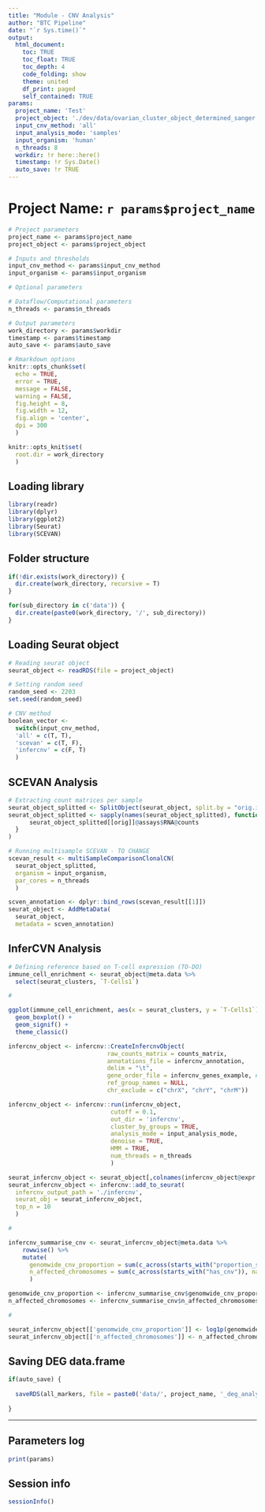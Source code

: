 ```yaml
---
title: "Module - CNV Analysis"
author: "BTC Pipeline"
date: "`r Sys.time()`"
output:
  html_document: 
    toc: TRUE
    toc_float: TRUE
    toc_depth: 4
    code_folding: show
    theme: united
    df_print: paged
    self_contained: TRUE
params:
  project_name: 'Test'
  project_object: './dev/data/ovarian_cluster_object_determined_sanger.RDS'
  input_cnv_method: 'all'
  input_analysis_mode: 'samples'
  input_organism: 'human'
  n_threads: 8
  workdir: !r here::here()
  timestamp: !r Sys.Date()
  auto_save: !r TRUE
---
```


# Project Name: `r params$project_name`

```r

# Project parameters 
project_name <- params$project_name
project_object <- params$project_object

# Inputs and thresholds
input_cnv_method <- params$input_cnv_method
input_organism <- params$input_organism

# Optional parameters

# Dataflow/Computational parameters
n_threads <- params$n_threads

# Output parameters
work_directory <- params$workdir
timestamp <- params$timestamp
auto_save <- params$auto_save

# Rmarkdown options
knitr::opts_chunk$set(
  echo = TRUE,
  error = TRUE,
  message = FALSE, 
  warning = FALSE,
  fig.height = 8, 
  fig.width = 12,
  fig.align = 'center',
  dpi = 300
  )

knitr::opts_knit$set(
  root.dir = work_directory
  )

```

## Loading library

```r

library(readr)
library(dplyr)
library(ggplot2)
library(Seurat)
library(SCEVAN)

```

## Folder structure

```r

if(!dir.exists(work_directory)) {
  dir.create(work_directory, recursive = T)
}

for(sub_directory in c('data')) {
  dir.create(paste0(work_directory, '/', sub_directory))
}

```

## Loading Seurat object

```r

# Reading seurat object
seurat_object <- readRDS(file = project_object)

# Setting random seed
random_seed <- 2203
set.seed(random_seed)

```

```r

# CNV method
boolean_vector <- 
  switch(input_cnv_method,
  'all' = c(T, T), 
  'scevan' = c(T, F),
  'infercnv' = c(F, T)
  )

```

## SCEVAN Analysis

```r

# Extracting count matrices per sample
seurat_object_splitted <- SplitObject(seurat_object, split.by = "orig.ident")
seurat_object_splitted <- sapply(names(seurat_object_splitted), function(orig) {
      seurat_object_splitted[[orig]]@assays$RNA@counts 
  }
)

```

```r

# Running multisample SCEVAN - TO CHANGE
scevan_result <- multiSampleComparisonClonalCN(
  seurat_object_splitted,
  organism = input_organism,
  par_cores = n_threads
  )

```

```r

scven_annotation <- dplyr::bind_rows(scevan_result[[1]])
seurat_object <- AddMetaData(
  seurat_object, 
  metadata = scven_annotation)

```

## InferCVN Analysis

```r

# Defining reference based on T-cell expression (TO-DO)
immune_cell_enrichment <- seurat_object@meta.data %>%
  select(seurat_clusters, `T-Cells1`)

#

ggplot(immune_cell_enrichment, aes(x = seurat_clusters, y = `T-Cells1`)) +
  geom_boxplot() +
  geom_signif() +
  theme_classic()

```

```r

infercnv_object <- infercnv::CreateInfercnvObject(
                            raw_counts_matrix = counts_matrix,
                            annotations_file = infercnv_annotation,
                            delim = "\t",
                            gene_order_file = infercnv_genes_example, # To change
                            ref_group_names = NULL,
                            chr_exclude = c("chrX", "chrY", "chrM")) 

infercnv_object <- infercnv::run(infercnv_object,
                             cutoff = 0.1,
                             out_dir = 'infercnv', 
                             cluster_by_groups = TRUE,
                             analysis_mode = input_analysis_mode,
                             denoise = TRUE,
                             HMM = TRUE,
                             num_threads = n_threads
                             )

```

```r

seurat_infercnv_object <- seurat_object[,colnames(infercnv_object@expr.data)]
seurat_infercnv_object <- infercnv::add_to_seurat(
  infercnv_output_path = './infercnv',
  seurat_obj = seurat_infercnv_object,
  top_n = 10
  )

#

infercnv_summarise_cnv <- seurat_infercnv_object@meta.data %>%
    rowwise() %>% 
    mutate(
      genomwide_cnv_proportion = sum(c_across(starts_with("proportion_scaled_cnv")), na.rm = TRUE),
      n_affected_chromosomes = sum(c_across(starts_with("has_cnv")), na.rm = TRUE)
      )

genomwide_cnv_proportion <- infercnv_summarise_cnv$genomwide_cnv_proportion
n_affected_chromosomes <- infercnv_summarise_cnv$n_affected_chromosomes

#

seurat_infercnv_object[['genomwide_cnv_proportion']] <- log1p(genomwide_cnv_proportion)
seurat_infercnv_object[['n_affected_chromosomes']] <- n_affected_chromosomes

```

## Saving DEG data.frame

```r

if(auto_save) {
  
  saveRDS(all_markers, file = paste0('data/', project_name, '_deg_analysis_', timestamp, '.RDS'))
  
}

```

------------------------------------------------------------------------

## Parameters log

```r

print(params)

```

## Session info

```r

sessionInfo()

```